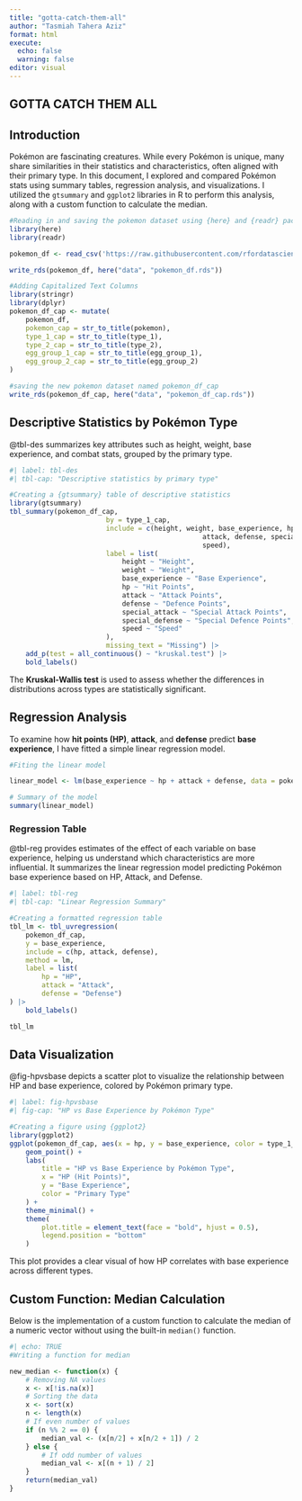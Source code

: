 ```yaml
---
title: "gotta-catch-them-all"
author: "Tasmiah Tahera Aziz"
format: html
execute: 
  echo: false
  warning: false
editor: visual
---
```


## GOTTA CATCH THEM ALL

## Introduction

Pokémon are fascinating creatures. While every Pokémon is unique, many share similarities in their statistics and characteristics, often aligned with their primary type. In this document, I explored and compared Pokémon stats using summary tables, regression analysis, and visualizations. I utilized the `gtsummary` and `ggplot2` libraries in R to perform this analysis, along with a custom function to calculate the median.

```r

#Reading in and saving the pokemon dataset using {here} and {readr} package
library(here)
library(readr)

pokemon_df <- read_csv('https://raw.githubusercontent.com/rfordatascience/tidytuesday/refs/heads/main/data/2025/2025-04-01/pokemon_df.csv')

write_rds(pokemon_df, here("data", "pokemon_df.rds"))

#Adding Capitalized Text Columns
library(stringr)
library(dplyr)
pokemon_df_cap <- mutate(
	pokemon_df,
	pokemon_cap = str_to_title(pokemon),
	type_1_cap = str_to_title(type_1),
	type_2_cap = str_to_title(type_2),
	egg_group_1_cap = str_to_title(egg_group_1),
	egg_group_2_cap = str_to_title(egg_group_2)
)

#saving the new pokemon dataset named pokemon_df_cap
write_rds(pokemon_df_cap, here("data", "pokemon_df_cap.rds"))


```

## Descriptive Statistics by Pokémon Type

@tbl-des summarizes key attributes such as height, weight, base experience, and combat stats, grouped by the primary type.

```r
#| label: tbl-des
#| tbl-cap: "Descriptive statistics by primary type"

#Creating a {gtsummary} table of descriptive statistics
library(gtsummary)
tbl_summary(pokemon_df_cap,
						by = type_1_cap,
						include = c(height, weight, base_experience, hp,
												attack, defense, special_attack, special_defense,
												speed),
						label = list(
							height ~ "Height",
							weight ~ "Weight",
							base_experience ~ "Base Experience",
							hp ~ "Hit Points",
							attack ~ "Attack Points",
							defense ~ "Defence Points",
							special_attack ~ "Special Attack Points",
							special_defense ~ "Special Defence Points",
							speed ~ "Speed"
						),
						missing_text = "Missing") |>
	add_p(test = all_continuous() ~ "kruskal.test") |>
	bold_labels()
```

The **Kruskal-Wallis test** is used to assess whether the differences in distributions across types are statistically significant.

## Regression Analysis

To examine how **hit points (HP)**, **attack**, and **defense** predict **base experience**, I have fitted a simple linear regression model.

```r
#Fiting the linear model

linear_model <- lm(base_experience ~ hp + attack + defense, data = pokemon_df_cap)

# Summary of the model
summary(linear_model)
```

### Regression Table

@tbl-reg provides estimates of the effect of each variable on base experience, helping us understand which characteristics are more influential. It summarizes the linear regression model predicting Pokémon base experience based on HP, Attack, and Defense.

```r
#| label: tbl-reg
#| tbl-cap: "Linear Regression Summary"

#Creating a formatted regression table
tbl_lm <- tbl_uvregression(
	pokemon_df_cap,
	y = base_experience,
	include = c(hp, attack, defense),
	method = lm,
	label = list(
		hp = "HP",
		attack = "Attack",
		defense = "Defense")
) |>
	bold_labels()

tbl_lm
```

## Data Visualization

@fig-hpvsbase depicts a scatter plot to visualize the relationship between HP and base experience, colored by Pokémon primary type.

```r
#| label: fig-hpvsbase
#| fig-cap: "HP vs Base Experience by Pokémon Type"

#Creating a figure using {ggplot2}
library(ggplot2)
ggplot(pokemon_df_cap, aes(x = hp, y = base_experience, color = type_1_cap)) +
	geom_point() +
	labs(
		title = "HP vs Base Experience by Pokémon Type",
		x = "HP (Hit Points)",
		y = "Base Experience",
		color = "Primary Type"
	) +
	theme_minimal() +
	theme(
		plot.title = element_text(face = "bold", hjust = 0.5),
		legend.position = "bottom"
	)
```

This plot provides a clear visual of how HP correlates with base experience across different types.

## Custom Function: Median Calculation

Below is the implementation of a custom function to calculate the median of a numeric vector without using the built-in `median()` function.

```r
#| echo: TRUE
#Writing a function for median

new_median <- function(x) {
	# Removing NA values
	x <- x[!is.na(x)]
	# Sorting the data
	x <- sort(x)
	n <- length(x)
	# If even number of values
	if (n %% 2 == 0) {
		median_val <- (x[n/2] + x[n/2 + 1]) / 2
	} else {
		# If odd number of values
		median_val <- x[(n + 1) / 2]
	}
	return(median_val)
}

```
